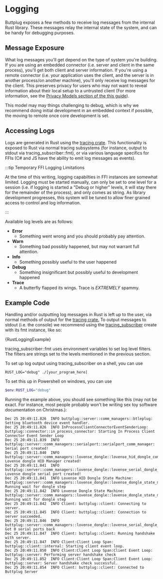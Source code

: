 
# Logging

Buttplug exposes a few methods to receive log messages from the internal Rust library. These
messages relay the internal state of the system, and can be handy for debugging purposes.

## Message Exposure

What log messages you'll get depend on the type of system you're building. If you are using an
embedded connector (i.e. server and client in the same process), you'll get both client and server
information. If you're using a remote connector (i.e. your application uses the client, and the
server is in another process/on another machine), you'll only receive log messages for the client.
This preserves privacy for users who may not want to reveal information about their local setup to a
untrusted client (For more information, see the [Privacy Models section of the this
guide](/docs/dev-guide/cookbook/privacy-models)).

This model may may things challenging to debug, which is why we recommend doing initial development
in an embedded context if possible, the moving to remote once core development is set.

## Accessing Logs

Logs are generated in Rust using the [tracing crate](https://github.com/tokio-rs/tracing). This
functionality is exposed to Rust via normal tracing subsystems (for instance, output to stdout via
tracing_subscriber::fmt), or via various language specifics for FFIs (C# and JS have the ability to
emit log messages as events).

:::tip Temporary FFI Logging Limitations

At the time of this writing, logging capabilties in FFI instances are somewhat limited. Logging must
be started manually, can only be set to one level for a session (i.e. if logging is started a "Debug
or higher" levels, it will stay there for the remainder of the process), and only comes as string.
As library development progresses, this system will be tuned to allow finer grained access to
control and log information.

:::

Available log levels are as follows:

- **Error**
  - Something went wrong and you should probably pay attention.
- **Warn**
  - Something bad possibly happened, but may not warrant full attention.
- **Info**
  - Something possibly useful to the user happened
- **Debug**
  - Something insignificant but possibly useful to development happened
- **Trace**
  - A butterfly flapped its wings. Trace is _EXTREMELY_ spammy.

## Example Code

<Tabs groupId="examples">
<TabItem value="rust" label="Rust">

Handling and/or outputting log messages in Rust is left up to the user, via normal methods of output
for the [tracing crate.](https://github.com/tokio-rs/tracing) To output messages to stdout (i.e. the
console) we recommend using the [tracing_subscriber](https://docs.rs/tracing-subscriber/) create
with its fmt instance, like so:

<CodeBlock language="rust">{RustLoggingExample}</CodeBlock>


tracing_subscriber::fmt uses environment variables to set log level filters. The filters are strings
set to the levels mentioned in the previous section.

To set up log output using tracing_subscriber on a shell, you can use

```shell
RUST_LOG="debug" ./[your_program_here]
```

To set this up in Powershell on windows, you can use 

```powershell
$env:RUST_LOG="debug"
```

Running the example above, you should see something like this (may not be exact. For instance, most
people probably won't be writing sex toy software documentation on Christmas.):

```
Dec 25 20:49:11.826  INFO buttplug::server::comm_managers::btleplug: Setting bluetooth device event handler.
Dec 25 20:49:11.826  INFO InProcessClientConnectorEventSenderLoop: buttplug::connector::in_process_connector: Starting In Process Client Connector Event Sender Loop
Dec 25 20:49:11.839  INFO buttplug::server::comm_managers::serialport::serialport_comm_manager: Serial port created!
Dec 25 20:49:11.840  INFO buttplug::server::comm_managers::lovense_dongle::lovense_hid_dongle_comm_manager: Lovense dongle HID Manager created!
Dec 25 20:49:11.841  INFO buttplug::server::comm_managers::lovense_dongle::lovense_serial_dongle_comm_manager: Lovense dongle serial port created!
Dec 25 20:49:11.841  INFO Lovense HID Dongle State Machine: buttplug::server::comm_managers::lovense_dongle::lovense_dongle_state_machine: Running wait for dongle step
Dec 25 20:49:11.842  INFO Lovense Dongle State Machine: buttplug::server::comm_managers::lovense_dongle::lovense_dongle_state_machine: Running wait for dongle step
Dec 25 20:49:11.842  INFO Client: buttplug::client: Connecting to server.
Dec 25 20:49:11.845  INFO Client: buttplug::client: Connection to server succeeded.
Dec 25 20:49:11.846  INFO buttplug::server::comm_managers::lovense_dongle::lovense_serial_dongle_comm_manager: Got 0 serial ports back
Dec 25 20:49:11.847  INFO Client: buttplug::client: Running handshake with server.
Dec 25 20:49:11.847  INFO Client:Client Loop Span: buttplug::client::internal: Starting client event loop.
Dec 25 20:49:11.850  INFO Client:Client Loop Span:Client Event Loop: buttplug::server: Performing server handshake check
Dec 25 20:49:11.852  INFO Client:Client Loop Span:Client Event Loop: buttplug::server: Server handshake check successful.
Dec 25 20:49:11.854  INFO Client: buttplug::client: Connected to Buttplug Server
```

</TabItem>
</Tabs>
